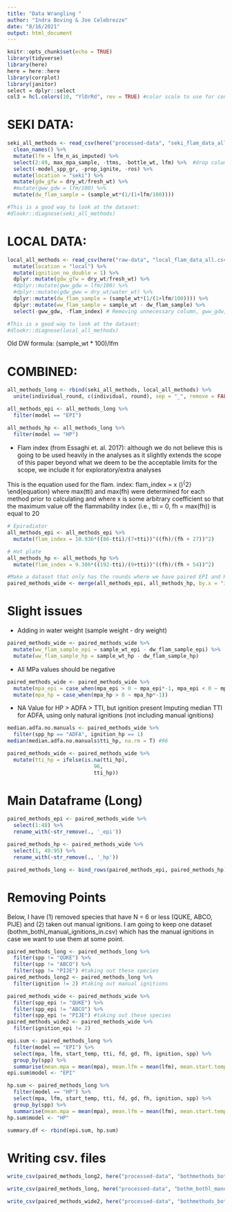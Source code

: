 ```yaml
---
title: "Data Wrangling "
author: "Indra Boving & Joe Celebrezze"
date: "8/16/2021"
output: html_document
---
```


```r
knitr::opts_chunk$set(echo = TRUE)
library(tidyverse)
library(here)
here = here::here
library(corrplot)
library(janitor)
select = dplyr::select
col3 = hcl.colors(10, "YlOrRd", rev = TRUE) #color scale to use for consistency 
```

# SEKI DATA: 

```r
seki_all_methods <- read_csv(here("processed-data", "seki_flam_data_all.csv"), show_col_types = FALSE) %>% 
  clean_names() %>% 
  mutate(lfm = lfm_n_as_imputed) %>% 
  select(2:49, max_mpa_sample, -ttms, -bottle_wt, lfm) %>%  #drop columns we don't want
  select(-model_spp_gr, -prop_ignite, -ros) %>% 
  mutate(location = "seki") %>% 
  mutate(gdw_gfw = dry_wt/fresh_wt) %>%
  #mutate(gww_gdw = lfm/100) %>%
  mutate(dw_flam_sample = (sample_wt*(1/(1+lfm/100))))

#This is a good way to look at the dataset: 
#dlookr::diagnose(seki_all_methods) 
```

# LOCAL DATA: 

```r
local_all_methods <- read_csv(here("raw-data", "local_flam_data_all.csv"), show_col_types = FALSE) %>% clean_names() %>%
  mutate(location = "local") %>% 
  mutate(ignition_no_double = 1) %>% 
  dplyr::mutate(gdw_gfw = dry_wt/fresh_wt) %>%
  #dplyr::mutate(gww_gdw = lfm/100) %>%
  #dplyr::mutate(gdw_gww = dry_wt/water_wt) %>%
  dplyr::mutate(dw_flam_sample = (sample_wt*(1/(1+lfm/100)))) %>% 
  dplyr::mutate(ww_flam_sample = sample_wt - dw_flam_sample) %>% 
  select(-gww_gdw, -flam_index) # Removing unnecessary column, gww_gdw, as well as the flam_index (since it is not correctly calculated)

#This is a good way to look at the dataset: 
#dlookr::diagnose(local_all_methods)
```

Old DW formula: (sample_wt * 100)/lfm

# COMBINED:
```r
all_methods_long <- rbind(seki_all_methods, local_all_methods) %>% 
  unite(individual_round, c(individual, round), sep = "_", remove = FALSE)

all_methods_epi <- all_methods_long %>% 
  filter(model == "EPI")

all_methods_hp <- all_methods_long %>% 
  filter(model == "HP")
```

- Flam index (from Essaghi et. al. 2017): although we do not believe this is going to be used heavily in the analyses as it slightly extends the scope of this paper beyond what we deem to be the acceptable limits for the scope, we include it for exploratory/extra analyses 

This is the equation used for the flam. index:
\start{equation}
flam_index = x \times (\frac{max(tti) - tti}{min(tti) + tti})^{\frac{fh}{fh + max(fh)}^2}
\end{equation}
where max(tti) and max(fh) were determined for each method prior to calculating and where x is some arbitrary coefficient so that the maximum value off the flammability index (i.e., tti = 0, fh = max(fh)) is equal to 20

```r
# Epiradiator
all_methods_epi <- all_methods_epi %>% 
  mutate(flam_index = 10.936*((86-tti)/(7+tti))^((fh)/(fh + 27))^2)

# Hot plate
all_methods_hp <- all_methods_hp %>% 
  mutate(flam_index = 9.306*((192-tti)/(9+tti))^((fh)/(fh + 54))^2)
```

```r
#Make a dataset that only has the rounds where we have paired EPI and HP samples
paired_methods_wide <- merge(all_methods_epi, all_methods_hp, by.x = "individual_round", by.y = "individual_round", suffixes = c("_epi", "_hp"))
```

# Slight issues
- Adding in water weight (sample weight - dry weight)
```r
paired_methods_wide <- paired_methods_wide %>% 
  mutate(ww_flam_sample_epi = sample_wt_epi - dw_flam_sample_epi) %>% 
  mutate(ww_flam_sample_hp = sample_wt_hp - dw_flam_sample_hp)
```

- All MPa values should be negative
```r
paired_methods_wide <- paired_methods_wide %>% 
  mutate(mpa_epi = case_when(mpa_epi > 0 ~ mpa_epi*-1, mpa_epi < 0 ~ mpa_epi)) %>% 
  mutate(mpa_hp = case_when(mpa_hp > 0 ~ mpa_hp*-1))
```

- NA Value for HP > ADFA > TTI, but ignition present
Imputing median TTI for ADFA, using only natural ignitions (not including manual ignitions)
```r
median.adfa.no.manuals <- paired_methods_wide %>% 
  filter(spp_hp == "ADFA", ignition_hp == 1)
median(median.adfa.no.manuals$tti_hp, na.rm = T) #96

paired_methods_wide <- paired_methods_wide %>% 
  mutate(tti_hp = ifelse(is.na(tti_hp),
                            96,
                            tti_hp))
```

# Main Dataframe (Long)
```r
paired_methods_epi <- paired_methods_wide %>% 
  select(1:48) %>% 
  rename_with(~str_remove(., '_epi'))

paired_methods_hp <- paired_methods_wide %>% 
  select(1, 49:95) %>% 
  rename_with(~str_remove(., '_hp'))

paired_methods_long <- bind_rows(paired_methods_epi, paired_methods_hp)
```


# Removing Points
Below, I have (1) removed species that have N = 6 or less (QUKE, ABCO, PIJE) and (2) taken out manual ignitions. I am going to keep one dataset (bothm_bothl_manual_ignitions_in.csv) which has the manual ignitions in case we want to use them at some point.
```r
paired_methods_long <- paired_methods_long %>% 
  filter(spp != "QUKE") %>% 
  filter(spp != "ABCO") %>% 
  filter(spp != "PIJE") #taking out these species
paired_methods_long2 <- paired_methods_long %>% 
  filter(ignition != 2) #taking out manual ignitions

paired_methods_wide <- paired_methods_wide %>% 
  filter(spp_epi != "QUKE") %>% 
  filter(spp_epi != "ABCO") %>% 
  filter(spp_epi != "PIJE") #taking out these species
paired_methods_wide2 <- paired_methods_wide %>% 
  filter(ignition_epi != 2)
```

```r
epi.sum <- paired_methods_long %>% 
  filter(model == "EPI") %>% 
  select(mpa, lfm, start_temp, tti, fd, gd, fh, ignition, spp) %>% 
  group_by(spp) %>% 
  summarise(mean.mpa = mean(mpa), mean.lfm = mean(lfm), mean.start.temp = mean(start_temp), mean.tti = mean(tti), mean.fd = mean(fd), mean.gd = mean(gd), mean.fh = mean(fh),total.prop.ignite = mean(ignition), n = n())
epi.sum$model <- "EPI"

hp.sum <- paired_methods_long %>% 
  filter(model == "HP") %>% 
  select(mpa, lfm, start_temp, tti, fd, gd, fh, ignition, spp) %>% 
  group_by(spp) %>% 
  summarise(mean.mpa = mean(mpa), mean.lfm = mean(lfm), mean.start.temp = mean(start_temp), mean.tti = mean(tti), mean.fd = mean(fd), mean.gd = mean(gd), mean.fh = mean(fh), total.prop.ignite = mean(ignition), n = n())
hp.sum$model <- "HP"

summary.df <- rbind(epi.sum, hp.sum)
```

# Writing csv. files
```r
write_csv(paired_methods_long2, here("processed-data", "bothmethods_bothlocations_long.csv"))

write_csv(paired_methods_long, here("processed-data", "bothm_bothl_manual_ignitions_in.csv"))

write_csv(paired_methods_wide2, here("processed-data", "bothmethods_bothlocations_wide.csv"))
```

